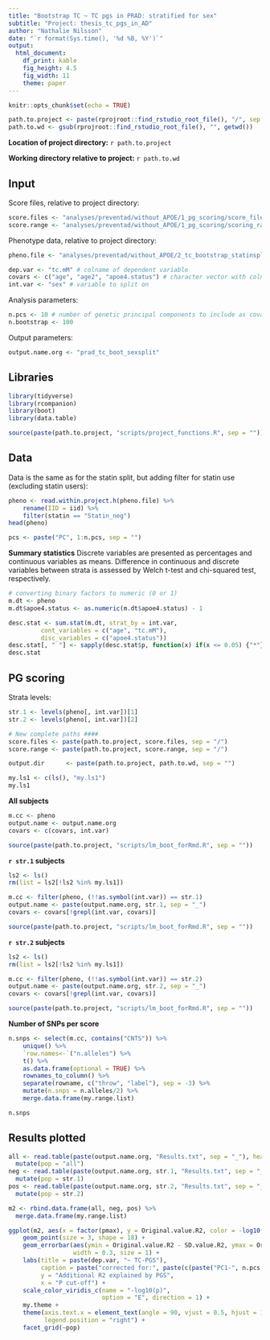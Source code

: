 ```yaml
---
title: "Bootstrap TC ~ TC pgs in PRAD: stratified for sex"
subtitle: "Project: thesis_tc_pgs_in_AD"
author: "Nathalie Nilsson"
date: "`r format(Sys.time(), '%d %B, %Y')`"
output: 
  html_document: 
    df_print: kable
    fig_height: 4.5
    fig_width: 11
    theme: paper
---
```


```r
knitr::opts_chunk$set(echo = TRUE)
```

```r
path.to.project <- paste(rprojroot::find_rstudio_root_file(), "/", sep = "")
path.to.wd <- gsub(rprojroot::find_rstudio_root_file(), "", getwd())
```
**Location of project directory:** `r path.to.project`

**Working directory relative to project:** `r path.to.wd`

## Input

Score files, relative to project directory: 
```r
score.files <- "analyses/preventad/without_APOE/1_pg_scoring/score_files/" # folder with score files
score.range <- "analyses/preventad/without_APOE/1_pg_scoring/scoring_range.txt" # scoring range file
```

Phenotype data, relative to project directory:
```r
pheno.file <- "analyses/preventad/without_APOE/2_tc_bootstrap_statinsplit/prad_tc_boot_data.txt"

dep.var <- "tc.mM" # colname of dependent variable
covars <- c("age", "age2", "apoe4.status") # character vector with colnames of covariates
int.var <- "sex" # variable to split on
```

Analysis parameters:
```r
n.pcs <- 10 # number of genetic principal components to include as covariates
n.bootstrap <- 100
```

Output parameters:
```r
output.name.org <- "prad_tc_boot_sexsplit"
```

## Libraries
```r
library(tidyverse)
library(rcompanion)
library(boot)
library(data.table)

source(paste(path.to.project, "scripts/project_functions.R", sep = ""))
```

## Data
Data is the same as for the statin split, but adding filter for statin use (excluding statin users):
```r
pheno <- read.within.project.h(pheno.file) %>%
    rename(IID = iid) %>%
    filter(statin == "Statin_neg")
head(pheno)

pcs <- paste("PC", 1:n.pcs, sep = "")
```

**Summary statistics**
Discrete variables are presented as percentages and continuous variables as means. Difference in continuous and discrete variables between strata is assessed by Welch t-test and chi-squared test, respectively.
```r
# converting binary factors to numeric (0 or 1)
m.dt <- pheno
m.dt$apoe4.status <- as.numeric(m.dt$apoe4.status) - 1

desc.stat <- sum.stat(m.dt, strat_by = int.var, 
         cont_variables = c("age", "tc.mM"), 
         disc_variables = c("apoe4.status"))
desc.stat[, " "] <- sapply(desc.stat$p, function(x) if(x <= 0.05) {"*"} else {""})
desc.stat
```

## PG scoring
Strata levels:
```r
str.1 <- levels(pheno[, int.var])[1]
str.2 <- levels(pheno[, int.var])[2]
```

```r
# New complete paths ####
score.files <- paste(path.to.project, score.files, sep = "/")
score.range <- paste(path.to.project, score.range, sep = "/")

output.dir      <- paste(path.to.project, path.to.wd, sep = "")

my.ls1 <- c(ls(), "my.ls1")
my.ls1
```

**All subjects**
```r
m.cc <- pheno
output.name <- output.name.org
covars <- c(covars, int.var)

source(paste(path.to.project, "scripts/lm_boot_forRmd.R", sep = ""))
```

**`r str.1` subjects**
```r
ls2 <- ls()
rm(list = ls2[!ls2 %in% my.ls1])

m.cc <- filter(pheno, (!!as.symbol(int.var)) == str.1)
output.name <- paste(output.name.org, str.1, sep = "_")
covars <- covars[!grepl(int.var, covars)]

source(paste(path.to.project, "scripts/lm_boot_forRmd.R", sep = ""))
```

**`r str.2` subjects**
```r
ls2 <- ls()
rm(list = ls2[!ls2 %in% my.ls1])

m.cc <- filter(pheno, (!!as.symbol(int.var)) == str.2)
output.name <- paste(output.name.org, str.2, sep = "_")
covars <- covars[!grepl(int.var, covars)]

source(paste(path.to.project, "scripts/lm_boot_forRmd.R", sep = ""))
```

**Number of SNPs per score**
```r
n.snps <- select(m.cc, contains("CNTS")) %>%
    unique() %>%
    `row.names<-`("n.alleles") %>%
    t() %>%
    as.data.frame(optional = TRUE) %>%
    rownames_to_column() %>%
    separate(rowname, c("throw", "label"), sep = -3) %>%
    mutate(n.snps = n.alleles/2) %>%
    merge.data.frame(my.range.list)

n.snps
```

## Results plotted
```r
all <- read.table(paste(output.name.org, "Results.txt", sep = "_"), header = TRUE) %>%
  mutate(pop = "all")
neg <- read.table(paste(output.name.org, str.1, "Results.txt", sep = "_"), header = TRUE)  %>%
  mutate(pop = str.1)
pos <- read.table(paste(output.name.org, str.2, "Results.txt", sep = "_"), header = TRUE) %>%
  mutate(pop = str.2)

m2 <- rbind.data.frame(all, neg, pos) %>%
  merge.data.frame(my.range.list)

ggplot(m2, aes(x = factor(pmax), y = Original.value.R2, color = -log10(Original.value.P))) +
    geom_point(size = 3, shape = 18) +
    geom_errorbar(aes(ymin = Original.value.R2 - SD.value.R2, ymax = Original.value.R2 + SD.value.R2), 
                  width = 0.3, size = 1) +
    labs(title = paste(dep.var, "~ TC-PGS"), 
         caption = paste("corrected for:", paste(c(paste("PC1-", n.pcs, sep = ""), covars, "and", int.var, "for the 'all' group"), collapse = ", "), "\nerror bars indicate SD"), 
         y = "Additional R2 explained by PGS", 
         x = "P cut-off") +
    scale_color_viridis_c(name = "-log10(p)", 
                          option = "E", direction = 1) +
    my.theme +
    theme(axis.text.x = element_text(angle = 90, vjust = 0.5, hjust = 1), 
          legend.position = "right") +
    facet_grid(~pop)
```
